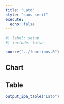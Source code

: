 ```yaml
---
title: "Lato"
style: "sans-serif"
execute: 
  echo: false
---
```


```r
#| label: setup
#| include: false

source("../functions.R")
```


::: {.panel-tabset}
## Chart


## Table

```r

output_ipa_table("Lato")
```

:::